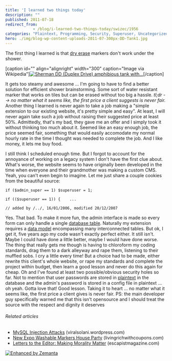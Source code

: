 ```yaml
---
title: 'I learned two things today'
description: ""
published: 2011-07-18
redirect_from: 
            - /blog/i-learned-two-things-today/swizec/1956
categories: "Plaintext, Programming, Security, Superuser, Uncategorized, Whiteboard"
hero: ./img/blog-wp-content-uploads-2011-07-300px-DD-Tank1.jpg
---
```

The first thing I learned is that [dry erase](http://en.wikipedia.org/wiki/Whiteboard "Whiteboard") markers don&#x27;t work under the shower.

\[caption id=&quot;&quot; align=&quot;alignright&quot; width=&quot;300&quot; caption=&quot;Image via Wikipedia&quot;][![Sherman DD (Duplex Drive) amphibious tank with...](./img/blog-wp-content-uploads-2011-07-300px-DD-Tank1.jpg "Sherman DD (Duplex Drive) amphibious tank with...")](http://commons.wikipedia.org/wiki/File:DD-Tank.jpg)\[/caption]

It gets too steamy and awesome ... I&#x27;m going to have to find a better solution for efficient shower brainstorming. Some sort of water resistant marker that works on tiles but can be erased without too big a hassle. _tl;dr --&gt; no matter what it seems like, the first price a client suggests is never fair._ Another thing I learned is never again to take a job making a &quot;simple extension to our existing website, it&#x27;s pretty simple and easy&quot;. At least, I will never again take such a job without raising their suggested price at least 50%. Admittedly, that&#x27;s my bad, they gave me an offer and I simply took it without thinking too much about it. Seemed like an easy enough job, the price seemed fair, something that would easily accomodate my normal hourly rate in the time I thought was needed to complete the job. And I like money, it lets me buy food.

<!--more-->

I still think I scheduled enough time. But I forgot to account for the annoyance of working on a legacy system I don&#x27;t have the first clue about. What&#x27;s worse, the website seems to have originally been developed in the time when everyone and their grandmother was making a custom CMS. Yeah, you can&#x27;t even begin to imagine. Let me just share a couple cookies from the beautiful source:

```
if ($admin_super == 1) $superuser = 1;

if (($superuser == 1)) {	...
```

```
// added by /../, 16/01/2006, modified 20/12/2007
```

Yes. That bad. To make it more fun, the admin interface is made so every form can only handle a single [database table](http://en.wikipedia.org/wiki/Table_%28database%29 "Table (database)"). Naturally my extension requires a [data model](http://en.wikipedia.org/wiki/Data_model "Data model") encompassing many interconnected tables. But ok, I get it, five years ago my code wasn&#x27;t exactly perfect either. It still isn&#x27;t. Maybe I could have done a little better, maybe I would have done worse. The thing that really gets me though is having to chloroform my coding standards, drag them to a dark alleyway and rape them, listening to their muffled sobs. I cry a little every time! But a choice had to be made, either rewrite this client&#x27;s whole website, or rape my standards and complete the project within budget, then learn a good lesson and never do this again for cheap. Oh and I&#x27;ve found at least two possible/obvious security holes so far. Not to mention that user passwords are stored in [plaintext](http://en.wikipedia.org/wiki/Plaintext "Plaintext") in the database and the admin&#x27;s password is stored in a config file in plaintext ... oh yeah. Gotta love that! Good lesson. Taking it to heart ... no matter what it seems like, the first price a client gives is never fair. PS: the main developer guy specifically warned me that this isn&#x27;t opensource and I should treat the source with the respect and dignity it deserves

###### Related articles

- [MySQL Injection Attacks](http://viralsolani.wordpress.com/2011/07/17/203/) (viralsolani.wordpress.com)
- [New Expo Washable Markers House Party](http://www.livingrichwithcoupons.com/2011/04/new-expo-washable-markers-house-party.html) (livingrichwithcoupons.com)
- [Letters to the Editor: Making Morality Matter](http://www.escapistmagazine.com/articles/view/editorials/letters/8906-Letters-to-the-Editor-Making-Morality-Matter) (escapistmagazine.com)

[![Enhanced by Zemanta](http://img.zemanta.com/zemified_e.png?x-id=44acab09-6d5f-4475-b384-981f6cf8ee28)](http://www.zemanta.com/ "Enhanced by Zemanta")